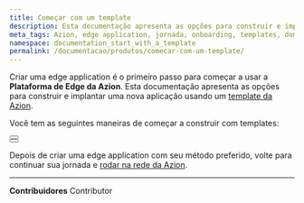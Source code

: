 ```yaml
---
title: Começar com um template
description: Esta documentação apresenta as opções para construir e implantar uma nova aplicação usando um template da Azion.
meta_tags: Azion, edge application, jornada, onboarding, templates, domínios, tráfego
namespace: documentation_start_with_a_template
permalink: /documentacao/produtos/comecar-com-um-template/
---
```



Criar uma edge application é o primeiro passo para começar a usar a **Plataforma de Edge da Azion**. Esta documentação apresenta as opções para construir e implantar uma nova aplicação usando um [template da Azion](/pt-br/documentacao/produtos/marketplace/templates/).

Você tem as seguintes maneiras de começar a construir com templates:

<Button href="/pt-br/documentacao/produtos/usar-um-template-via-rtm/" text="Via Real-Time Manager" variant="secondary">

</Button>

<br />

<Button href="/pt-br/documentacao/produtos/azion-cli/criar-application/" text="Via Azion CLI" variant="secondary">

</Button>

Depois de criar uma edge application com seu método preferido, volte para continuar sua jornada e [rodar na rede da Azion](/pt-br/documentacao/produtos/rodar-na-rede-da-azion/).



---


**Contribuidores** <ContributorList>Contributor</ContributorList>
